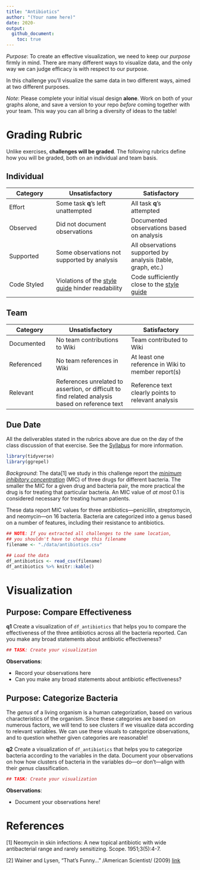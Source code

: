 ```yaml
---
title: "Antibiotics"
author: "(Your name here)"
date: 2020-
output:
  github_document:
    toc: true
---
```


*Purpose*: To create an effective visualization, we need to keep our *purpose* firmly in mind. There are many different ways to visualize data, and the only way we can judge efficacy is with respect to our purpose.

In this challenge you'll visualize the same data in two different ways, aimed at two different purposes.

*Note*: Please complete your initial visual design **alone**. Work on both of your graphs alone, and save a version to your repo *before* coming together with your team. This way you can all bring a diversity of ideas to the table!

<!-- include-rubric -->
# Grading Rubric
<!-- -------------------------------------------------- -->

Unlike exercises, **challenges will be graded**. The following rubrics define how you will be graded, both on an individual and team basis.

## Individual
<!-- ------------------------- -->

| Category | Unsatisfactory | Satisfactory |
|----------|----------------|--------------|
| Effort | Some task __q__'s left unattempted | All task __q__'s attempted |
| Observed | Did not document observations | Documented observations based on analysis |
| Supported | Some observations not supported by analysis | All observations supported by analysis (table, graph, etc.) |
| Code Styled | Violations of the [style guide](https://style.tidyverse.org/) hinder readability | Code sufficiently close to the [style guide](https://style.tidyverse.org/) |

## Team
<!-- ------------------------- -->

| Category | Unsatisfactory | Satisfactory |
|----------|----------------|--------------|
| Documented | No team contributions to Wiki | Team contributed to Wiki |
| Referenced | No team references in Wiki | At least one reference in Wiki to member report(s) |
| Relevant | References unrelated to assertion, or difficult to find related analysis based on reference text | Reference text clearly points to relevant analysis |

## Due Date
<!-- ------------------------- -->

All the deliverables stated in the rubrics above are due on the day of the class discussion of that exercise. See the [Syllabus](https://docs.google.com/document/d/1jJTh2DH8nVJd2eyMMoyNGroReo0BKcJrz1eONi3rPSc/edit?usp=sharing) for more information.

```r
library(tidyverse)
library(ggrepel)

```

*Background*: The data[1] we study in this challenge report the [*minimum inhibitory concentration*](https://en.wikipedia.org/wiki/Minimum_inhibitory_concentration) (MIC) of three drugs for different bacteria. The smaller the MIC for a given drug and bacteria pair, the more practical the drug is for treating that particular bacteria. An MIC value of *at most* 0.1 is considered necessary for treating human patients.

These data report MIC values for three antibiotics---penicillin, streptomycin, and neomycin---on 16 bacteria. Bacteria are categorized into a genus based on a number of features, including their resistance to antibiotics.

```r
## NOTE: If you extracted all challenges to the same location,
## you shouldn't have to change this filename
filename <- "./data/antibiotics.csv"

## Load the data
df_antibiotics <- read_csv(filename)
df_antibiotics %>% knitr::kable()
```

# Visualization
<!-- -------------------------------------------------- -->

## Purpose: Compare Effectiveness
<!-- ------------------------- -->

__q1__ Create a visualization of `df_antibiotics` that helps you to compare the effectiveness of the three antibiotics across all the bacteria reported. Can you make any broad statements about antibiotic effectiveness?

```r
## TASK: Create your visualization
```

**Observations**:

- Record your observations here
- Can you make any broad statements about antibiotic effectiveness?

## Purpose: Categorize Bacteria
<!-- ------------------------- -->

The *genus* of a living organism is a human categorization, based on various characteristics of the organism. Since these categories are based on numerous factors, we will tend to see clusters if we visualize data according to relevant variables. We can use these visuals to categorize observations, and to question whether given categories are reasonable!

__q2__ Create a visualization of `df_antibiotics` that helps you to categorize bacteria according to the variables in the data. Document your observations on how how clusters of bacteria in the variables do---or don't---align with their *genus* classification.

```r
## TASK: Create your visualization
```

**Observations**:

- Document your observations here!

# References
<!-- -------------------------------------------------- -->

[1] Neomycin in skin infections: A new topical antibiotic with wide antibacterial range and rarely sensitizing. Scope. 1951;3(5):4-7.

[2] Wainer and Lysen, "That's Funny..." /American Scientist/ (2009) [link](https://www.americanscientist.org/article/thats-funny)
